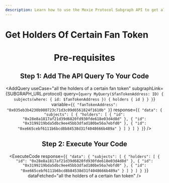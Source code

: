 ```yaml
---
description: Learn how to use the Moxie Protocol Subgraph API to get all the holders of a certain fan token.
---
```



# Get Holders Of Certain Fan Token

<Header
  useCase="all the holders of a certain fan token"
  apiName="Moxie Protocol Subgraph"
/>

# Pre-requisites

<Prerequisites apiName="Moxie Protocol Subgraph" />

## Step 1: Add The API Query To Your Code

<AddQuery
  useCase="all the holders of a certain fan token"
  subgraphLink={SUBGRAPH_URL.protocol}
  query={`query MyQuery($fanTokenAddress: ID) {
  subjects(where: { id: $fanTokenAddress }) {
    holders {
      id
    }
  }
}`}
  variable={`{
  "fanTokenAddress": "0x035eb3b4230b980723c71d3c09d6561824f1610b"
}`}
  response={`{
  "data": {
    "subjects": [
      {
        "holders": [
          {
            "id": "0x28e8a1817af21d39d6820fd930fde618e03d4d8d"
          },
          {
            "id": "0x3199219bda5dbc9ee45bb3dfad180be56a7ebfd0"
          },
          {
            "id": "0xe665cebf6111b6bcd8b84538d31f4048666b489a"
          }
        ]
      }
    ]
  }
}`}
/>

## Step 2: Execute Your Code

<ExecuteCode
  response={`{
  "data": {
    "subjects": [
      {
        "holders": [
          {
            "id": "0x28e8a1817af21d39d6820fd930fde618e03d4d8d"
          },
          {
            "id": "0x3199219bda5dbc9ee45bb3dfad180be56a7ebfd0"
          },
          {
            "id": "0xe665cebf6111b6bcd8b84538d31f4048666b489a"
          }
        ]
      }
    ]
  }
}`}
  dataFetched="all the holders of a certain fan token"
/>

<DeveloperSupport />
